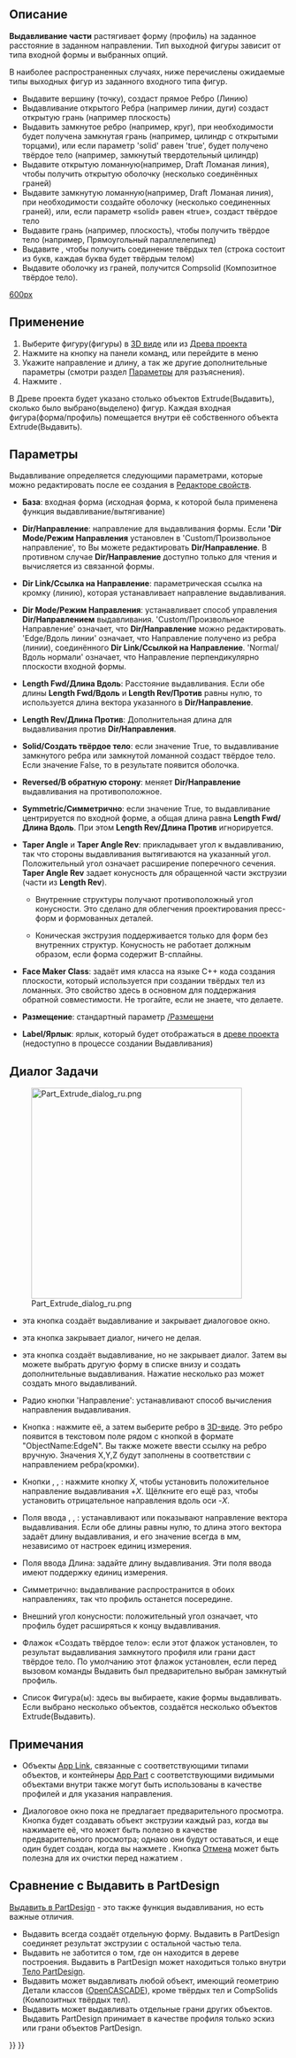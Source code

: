 <languages/>
{{Docnav/ru
|[[Part_Builder/ru|Построитель форм]]
|[[Part_Revolve/ru|Вращать]]
|[[Part_Workbench/ru|Деталь]]
|IconL=Part_Builder.svg
|IconR=Part_Revolve.svg
|IconC=Workbench_Part.svg
}}

{{GuiCommand/ru
|Name=Part_Extrude
|Name/ru=Выдавить...
|MenuLocation=Деталь -> Выдавить...
|Workbenches=[[Part_Workbench/ru|Деталь]]
|SeeAlso=[[Draft_Trimex/ru|Укоротить/Растянуть]],
[[PartDesign_Pad|PartDesign Выдавливание]]

}}

<span id="Description"></span>
== Описание ==

'''Выдавливание части''' растягивает форму (профиль) на заданное расстояние в заданном направлении. Тип выходной фигуры зависит от типа входной формы и выбранных опций.

<div class="mw-translate-fuzzy">
В наиболее распространенных случаях, ниже перечислены ожидаемые типы выходных фигур из заданного входного типа фигур.
* Выдавите вершину (точку), создаст прямое Ребро (Линию)
* Выдавливание открытого Ребра (например линии, дуги) создаст открытую грань (например плоскость)
* Выдавить замкнутое ребро (например, круг), при необходимости будет получена замкнутая грань (например, цилиндр с открытыми торцами), или если параметр 'solid' равен 'true', будет получено твёрдое тело (например, замкнутый твердотельный цилиндр)
* Выдавите открытую ломанную(например, Draft Ломаная линия), чтобы получить открытую оболочку (несколько соединённых граней)
* Выдавите замкнутую ломанную(например, Draft Ломаная линия), при необходимости создайте оболочку (несколько соединенных граней), или, если параметр «solid» равен «true», создаст твёрдое тело
* Выдавите грань (например, плоскость), чтобы получить твёрдое тело (например, Прямоугольный параллелепипед)
* Выдавите {{Button|[[File:Draft_ShapeString.svg|16px]] [[Draft_ShapeString/ru|Draft ShapeString (фигура из строки текста)]]}}, чтобы получить соединение твёрдых тел (строка состоит из букв, каждая буква будет твёрдым телом)
* Выдавите оболочку из граней, получится Compsolid (Композитное твёрдое тело).
</div>

[[image:Part_Extrude_demo.png|600px]]
{{Caption|Пимеры выдавливания}}

<span id="Usage"></span>
== Применение ==

<div class="mw-translate-fuzzy">
# Выберите фигуру(фигуры) в [[3D_view/ru|3D виде]] или из [[Tree_view/ru|Древа проекта]]
# Нажмите на кнопку {{Button|[[Image:Part_Extrude.svg|16px]] [[Part_Extrude/ru|Выдавить]]}} на панели команд, или перейдите в меню {{MenuCommand|Деталь → Выдавить...}}
# Укажите направление и длину, а так же другие дополнительные параметры (смотри раздел [[#Parameters\ru|Параметры]] для разъяснения).
# Нажмите {{Button|OK}}.
</div>

<div class="mw-translate-fuzzy">
В Древе проекта будет указано столько объектов Extrude(Выдавить), сколько было выбрано(выделено) фигур. Каждая входная фигура(форма/профиль) помещается внутри её собственного объекта Extrude(Выдавить).
</div>

<span id="Parameters"></span>
== Параметры ==

Выдавливание определяется следующими параметрами, которые можно редактировать после ее создания в [[Property_editor/ru|Редакторе свойств]].  

* '''База''': входная форма (исходная форма, к которой была применена функция выдавливание/вытягивание)

*'''Dir/Направление''': направление для выдавливания формы. Если ''''Dir Mode/Режим Направления''' установлен в 'Custom/Произвольное направление', то Вы можете редактировать '''Dir/Направление'''. В противном случае '''Dir/Направление''' доступно только для чтения и вычисляется из связанной формы.

*'''Dir Link/Ссылка на Направление''': параметрическая ссылка на кромку (линию), которая устанавливает направление выдавливания.

*'''Dir Mode/Режим Направления''': устанавливает способ управления '''Dir/Направлением''' выдавливания. 'Custom/Произвольное Направление' означает, что '''Dir/Направление''' можно редактировать. 'Edge/Вдоль линии' означает, что Направление получено из ребра (линии), соединённого '''Dir Link/Ссылкой на Направление'''. 'Normal/Вдоль нормали' означает, что Направление перпендикулярно плоскости входной формы.

*'''Length Fwd/Длина Вдоль''': Расстояние выдавливания. Если обе длины '''Length Fwd/Вдоль''' и '''Length Rev/Против''' равны нулю, то используется длина вектора указанного в '''Dir/Направление'''.

*'''Length Rev/Длина Против''': Дополнительная длина для выдавливания против '''Dir/Направления'''.

*'''Solid/Создать твёрдое тело''': если значение True, то выдавливание замкнутого ребра или замкнутой ломанной создаст твёрдое тело. Если значение False, то в результате появится оболочка.

*'''Reversed/В обратную сторону''': меняет '''Dir/Направление''' выдавливания на противоположное.

*'''Symmetric/Симметрично''': если значение True, то выдавливание центрируется по входной форме, а общая длина равна '''Length Fwd/Длина Вдоль'''. При этом '''Length Rev/Длина Против''' игнорируется.

*'''Taper Angle''' и '''Taper Angle Rev''': прикладывает угол к выдавливанию, так что стороны выдавливания вытягиваются на указанный угол. Положительный угол означает расширение поперечного сечения. '''Taper Angle Rev''' задает конусность для обращенной части экструзии (части из '''Length Rev''').
**{{Version/ru|0.20}} Внутренние структуры получают противоположный угол конусности. Это сделано для облегчения проектирования пресс-форм и формованных деталей.
**{{VersionMinus/ru|0.19}} Коническая экструзия поддерживается только для форм без внутренних структур. Конусность не работает должным образом, если форма содержит B-сплайны. 

* '''Face Maker Class''': задаёт имя класса на языке C++ кода создания плоскости, который используется при создании твёрдых тел из ломанных. Это свойство здесь в основном для поддержания обратной совместимости. Не трогайте, если не знаете, что делаете.

*'''Размещение''': стандартный параметр [[Placement/ru|/Размещени]]

*'''Label/Ярлык''': ярлык, который будет отображаться в [[Tree_view/ru| древе проекта]] (недоступно в процессе создании Выдавливания)

<span id="Task_dialog"></span>
== Диалог Задачи ==

[[Image:Part_Extrude_dialog_ru.png|381px|thumb|right]]

* {{Button|OK}} эта кнопка создаёт выдавливание и закрывает диалоговое окно.

* {{Button|Закрыть}} эта кнопка закрывает диалог, ничего не делая.

* {{Button|Применить}} эта кнопка создаёт выдавливание, но не закрывает диалог. Затем вы можете выбрать другую форму в списке внизу и создать дополнительные выдавливания. Нажатие несколько раз {{Button|Применить}} может  создать много выдавливаний.

*Радио кнопки 'Направление': устанавливают способ вычисления направления выдавливания. 

<div class="mw-translate-fuzzy">
* Кнопка {{Button|Выбор...}}: нажмите её, а затем выберите ребро в [[3D_view/ru|3D-виде]]. Это ребро появится в текстовом поле рядом с кнопкой в ​​формате "ObjectName:EdgeN". Вы также можете ввести ссылку на ребро вручную. Значения X,Y,Z будут заполнены в соответствии с направлением ребра(кромки).
</div>

* Кнопки {{Button|X}}, {{Button|Y}}, {{Button|Z}}: нажмите кнопку ''X'', чтобы установить положительное направление выдавливания +''X''. Щёлкните его ещё раз, чтобы установить отрицательное направления вдоль оси -''X''. 

* Поля ввода {{Button|X}}, {{Button|Y}}, {{Button|Z}}: устанавливают или показывают направление вектора выдавливания. Если обе длины равны нулю, то длина этого вектора задаёт длину выдавливания, и его значение всегда в мм, независимо от настроек единиц измерения.

* Поля ввода Длина: задайте длину выдавливания. Эти поля ввода имеют поддержку единиц измерения.

* Симметрично: выдавливание распространится в обоих направлениях, так что профиль останется посередине.

* Внешний угол конусности: положительный угол означает, что профиль будет расширяться к концу выдавливания.

* Флажок «Создать твёрдое тело»: если этот флажок установлен, то результат выдавливания замкнутого профиля или грани даст твёрдое тело. По умолчанию этот флажок установлен, если перед вызовом команды Выдавить был предварительно выбран замкнутый профиль.

* Список Фигура(ы): здесь вы выбираете, какие формы выдавливать. Если выбрано несколько объектов, создаётся несколько объектов Extrude(Выдавить).

<span id="Notes"></span>
== Примечания ==

* Объекты [[App_Link/ru|App Link]], связанные с соответствующими типами объектов, и контейнеры [[App_Part/ru|App Part]] с соответствующими видимыми объектами внутри также могут быть использованы в качестве профилей и для указания направления. {{Version/ru|0.20}}

* Диалоговое окно пока не предлагает предварительного просмотра. Кнопка {{Button|Применить}} будет создавать объект экструзии каждый раз, когда вы нажимаете её, что может быть полезно в качестве предварительного просмотра; однако они будут оставаться, и еще один будет создан, когда вы нажмете {{Button|OK}}. Кнопка [[Std_Undo/ru|Отмена]] может быть полезна для их очистки перед нажатием {{Button|OK}}.

<span id="Comparison_with_PartDesign_Pad"></span>
== Сравнение с Выдавить в PartDesign ==

[[PartDesign_Pad/ru|Выдавить в PartDesign]] - это также функция выдавливания, но есть важные отличия.

<div class="mw-translate-fuzzy">
* Выдавить всегда создаёт отдельную форму. Выдавить в PartDesign соединяет результат экструзии с остальной частью тела.
* Выдавить не заботится о том, где он находится в дереве построения. Выдавить в PartDesign может находиться только внутри [[PartDesign_Body/ru|Тело PartDesign]].
* Выдавить может выдавливать любой объект, имеющий геометрию Детали классов ([[OpenCASCADE/ru|OpenCASCADE]]), кроме твёрдых тел и CompSolids (Композитных твёрдых тел).
* Выдавить может выдавливать отдельные грани других объектов. Выдавить PartDesign принимает в качестве профиля только эскиз или грани объектов PartDesign.
</div>


{{Docnav/ru
|[[Part_Builder/ru|Построитель форм]]
|[[Part_Revolve/ru|Вращать]]
|[[Part_Workbench/ru|Деталь]]
|IconL=Part_Builder.svg
|IconR=Part_Revolve.svg
|IconC=Workbench_Part.svg
}}

{{Part_Tools_navi{{#translation:}}}}
{{Userdocnavi{{#translation:}}}}